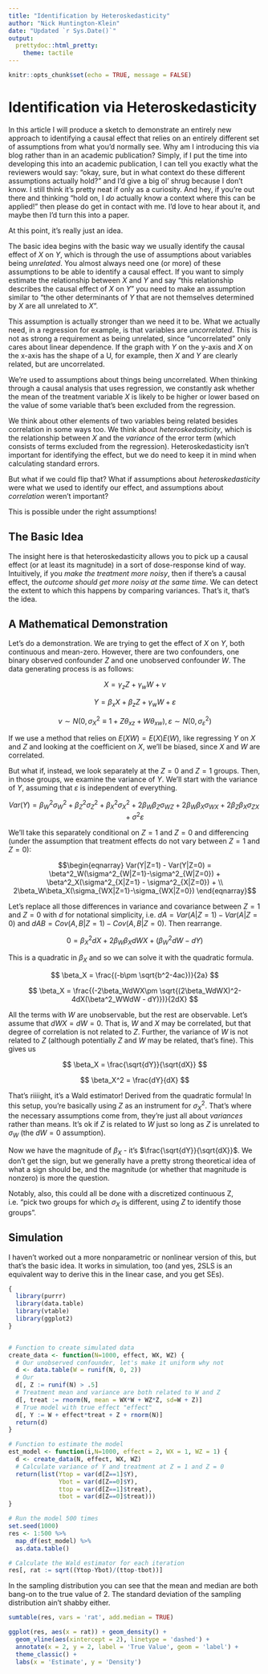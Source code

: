 ---
title: "Identification by Heteroskedasticity"
author: "Nick Huntington-Klein"
date: "Updated `r Sys.Date()`"
output: 
  prettydoc::html_pretty:
    theme: tactile
---

```{r setup, include=FALSE}
knitr::opts_chunk$set(echo = TRUE, message = FALSE)
```

# Identification via Heteroskedasticity

In this article I will produce a sketch to  demonstrate an entirely new approach to identifying a causal effect that relies on an entirely different set of assumptions from what you'd normally see. Why am I introducing this via blog rather than in an academic publication? Simply, if I put the time into developing this into an academic publication, I can tell you exactly what the reviewers would say: "okay, sure, but in what context do these different assumptions actually hold?" and I'd give a big ol' shrug because I don't know. I still think it's pretty neat if only as a curiosity. And hey, if you're out there and thinking "hold on, I *do* actually know a context where this can be applied!" then please do get in contact with me. I'd love to hear about it, and maybe then I'd turn this into a paper.

At this point, it's really just an idea. 

The basic idea begins with the basic way we usually identify the causal effect of $X$ on $Y$, which is through the use of assumptions about variables being *unrelated*. You almost always need one (or more) of these assumptions to be able to identify a causal effect. If you want to simply estimate the relationship between $X$ and $Y$ and say "this relationship describes the causal effect of $X$ on $Y$" you need to make an assumption similar to "the other determinants of $Y$ that are not themselves determined by $X$ are all unrelated to $X$".

This assumption is actually stronger than we need it to be. What we actually need, in a regression for example, is that variables are *uncorrelated*. This is not as strong a requirement as being unrelated, since "uncorrelated" only cares about linear dependence. If the graph with $Y$ on the y-axis and $X$ on the x-axis has the shape of a U, for example, then $X$ and $Y$ are clearly related, but are uncorrelated.

We're used to assumptions about things being uncorrelated. When thinking through a causal analysis that uses regression, we constantly ask whether the mean of the treatment variable $X$ is likely to be higher or lower based on the value of some variable that's been excluded from the regression.

We think about other elements of two variables being related besides correlation in some ways too. We think about *heteroskedasticity*, which is the relationship between $X$ and the *variance* of the error term (which consists of terms excluded from the regression). Heteroskedasticity isn't important for identifying the effect, but we do need to keep it in mind when calculating standard errors.

But what if we could flip that? What if assumptions about *heteroskedasticity* were what we used to identify our effect, and assumptions about *correlation* weren't important? 

This is possible under the right assumptions!

## The Basic Idea

The insight here is that heteroskedasticity allows you to pick up a causal effect (or at least its magnitude) in a sort of dose-response kind of way. Intuitively, if you *make the treatment more noisy*, then if there's a causal effect, the *outcome should get more noisy at the same time*. We can detect the extent to which this happens by comparing variances. That's it, that's the idea.

## A Mathematical Demonstration

Let's do a demonstration. We are trying to get the effect of $X$ on $Y$, both continuous and mean-zero. However, there are two confounders, one binary observed confounder $Z$ and one unobserved confounder $W$. The data generating process is as follows:

$$ X = \gamma_z Z + \gamma_wW + \nu $$

$$ Y = \beta_x X + \beta_z Z + \gamma_wW + \varepsilon $$

$$ \nu \sim N(0, \sigma^2_X \equiv 1 + Z\theta_{xz} + W\theta_{xw}), \varepsilon \sim N(0, \sigma^2_\varepsilon) $$

If we use a method that relies on $E(XW)=E(X)E(W)$, like regressing $Y$ on $X$ and $Z$ and looking at the coefficient on $X$, we'll be biased, since $X$ and $W$ are correlated.

But what if, instead, we look separately at the $Z = 0$ and $Z = 1$ groups. Then, in those groups, we examine the variance of $Y$. We'll start with the variance of $Y$, assuming that $\varepsilon$ is independent of everything.

$$ Var(Y) = \beta_W^2\sigma^2_W + \beta^2_Z\sigma^2_Z + \beta^2_X\sigma^2_X + 2\beta_W\beta_Z\sigma_{WZ}+2\beta_W\beta_X\sigma_{WX}+2\beta_Z\beta_X\sigma_{ZX}+\sigma^2\varepsilon $$

We'll take this separately conditional on $Z = 1$ and $Z = 0$ and differencing (under the assumption that treatment effects do not vary between $Z = 1$ and $Z = 0$):

$$\begin{eqnarray} 
Var(Y|Z=1) - Var(Y|Z=0) = \beta^2_W(\sigma^2_{W|Z=1}-\sigma^2_{W|Z=0}) + \beta^2_X(\sigma^2_{X|Z=1} - \sigma^2_{X|Z=0}) +   \\
2\beta_W\beta_X(\sigma_{WX|Z=1}-\sigma_{WX|Z=0})
\end{eqnarray}$$

Let's replace all those differences in variance and covariance between $Z = 1$ and $Z = 0$ with $d$ for notational simplicity, i.e. $dA = Var(A|Z=1)-Var(A|Z=0)$ and $dAB=Cov(A,B|Z=1)-Cov(A,B|Z=0)$. Then rearrange.

$$ 0 = \beta_X^2dX + 2\beta_W\beta_XdWX + (\beta^2_WdW - dY) $$

This is a quadratic in $\beta_X$ and so we can solve it with the quadratic formula.

$$ \beta_X = \frac{(-b\pm  \sqrt{b^2-4ac})}{2a} $$

$$ \beta_X = \frac{(-2\beta_WdWX\pm  \sqrt{(2\beta_WdWX)^2-4dX(\beta^2_WWdW - dY)})}{2dX} $$

All the terms with $W$ are unobservable, but the rest are observable. Let's assume that $dWX=dW=0$. That is, $W$ and $X$ may be correlated, but that degree of correlation is not related to $Z$. Further, the variance of $W$ is not related to $Z$ (although potentially $Z$ and $W$ may be related, that's fine). This gives us

$$ \beta_X = \frac{\sqrt{dY}}{\sqrt{dX}} $$

$$ \beta_X^2 = \frac{dY}{dX} $$

That's riiiight, it's a Wald estimator! Derived from the quadratic formula! In this setup, you're basically using $Z$ as an instrument for $\sigma_X^2$. That's where the necessary assumptions come from, they're just all about *variances* rather than means. It's ok if $Z$ is related to $W$ just so long as $Z$ is unrelated to $\sigma_W$ (the $dW=0$ assumption).

Now we have the magnitude of $\beta_X$ - it's $\frac{\sqrt{dY}}{\sqrt{dX}}$. We don't get the sign, but we generally have a pretty strong theoretical idea of what a sign should be, and the magnitude (or whether that magnitude is nonzero) is more the question.

Notably, also, this could all be done with a discretized continuous Z, i.e. "pick two groups for which $\sigma_X$ is different, using $Z$ to identify those groups".

## Simulation

I haven't worked out a more nonparametric or nonlinear version of this, but that's the basic idea. It works in simulation, too (and yes, 2SLS is an equivalent way to derive this in the linear case, and you get SEs).

```{r}
{
  library(purrr)
  library(data.table)
  library(vtable)
  library(ggplot2)
}


# Function to create simulated data
create_data <- function(N=1000, effect, WX, WZ) {
  # Our unobserved confounder, let's make it uniform why not
  d <- data.table(W = runif(N, 0, 2))
  # Our 
  d[, Z := runif(N) > .5]
  # Treatment mean and variance are both related to W and Z
  d[, treat := rnorm(N, mean = WX*W + WZ*Z, sd=W + Z)]
  # True model with true effect "effect"
  d[, Y := W + effect*treat + Z + rnorm(N)]
  return(d)
}

# Function to estimate the model
est_model <- function(i,N=1000, effect = 2, WX = 1, WZ = 1) {
  d <- create_data(N, effect, WX, WZ)
  # Calculate variance of Y and treatment at Z = 1 and Z = 0
  return(list(Ytop = var(d[Z==1]$Y),
              Ybot = var(d[Z==0]$Y),
              ttop = var(d[Z==1]$treat),
              tbot = var(d[Z==0]$treat)))
}

# Run the model 500 times
set.seed(1000)
res <- 1:500 %>%
  map_df(est_model) %>%
  as.data.table()

# Calculate the Wald estimator for each iteration
res[, rat := sqrt((Ytop-Ybot)/(ttop-tbot))]
```

In the sampling distribution you can see that the mean and median are both bang-on to the true value of 2. The standard deviation of the sampling distribution ain't shabby either. 

```{r}
sumtable(res, vars = 'rat', add.median = TRUE)
```

```{r}
ggplot(res, aes(x = rat)) + geom_density() + 
  geom_vline(aes(xintercept = 2), linetype = 'dashed') +
  annotate(x = 2, y = 2, label = 'True Value', geom = 'label') +
  theme_classic() + 
  labs(x = 'Estimate', y = 'Density')
```